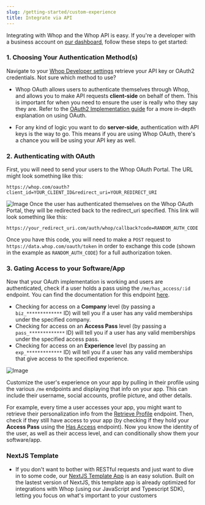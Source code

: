 ```yaml
---
slug: /getting-started/custom-experience
title: Integrate via API
---
```



Integrating with Whop and the Whop API is easy. If you're a developer with a business account on [our dashboard](https://dash.whop.com), follow these steps to get started:

### 1. Choosing Your Authentication Method(s)

Navigate to your [Whop Developer settings](https://dash.whop.com/developer) retrieve your API key or OAuth2 credentials. Not sure which method to use?

- Whop OAuth allows users to authenticate themselves through Whop, and allows you to make API requests **client-side** on behalf of them. This is important for when you need to ensure the user is really who they say they are.
  Refer to the [OAuth2 Implementation guide](/authentication/oauth) for a more in-depth explanation on using OAuth.

- For any kind of logic you want to do **server-side**, authentication with API keys is the way to go. This means if you are using Whop OAuth, there's a chance you will be using your API key as well.

### 2. Authenticating with OAuth

First, you will need to send your users to the Whop OAuth Portal. The URL might look something like this:

```
https://whop.com/oauth?client_id=YOUR_CLIENT_ID&redirect_uri=YOUR_REDIRECT_URI
```

![Image](./assets/oauth.png)
Once the user has authenticated themselves on the Whop OAuth Portal, they will be redirected back to the redirect_uri specified. This link will look something like this:

```
https://your_redirect_uri.com/auth/whop/callback?code=RANDOM_AUTH_CODE
```

Once you have this code, you will need to make a `POST` request to `https://data.whop.com/oauth/token` in order to exchange this code (shown in the example as `RANDOM_AUTH_CODE`) for a full authorization token.

### 3. Gating Access to your Software/App

Now that your OAuth implementation is working and users are authenticated, check if a user holds a pass using the `/me/has_access/:id` endpoint. You can find the documentation for this endpoint [here](https://dev.whop.com/reference/has_access).

- Checking for access on a **Company** level (by passing a `biz_*************` ID) will tell you if a user has any valid memberships under the specified company.
- Checking for access on an **Access Pass** level (by passing a `pass_*************` ID) will tell you if a user has any valid memberships under the specified access pass.
- Checking for access on an **Experience** level (by passing an `exp_*************` ID) will tell you if a user has any valid memberships that give access to the specified experience.

![Image](./assets/check-access.png)

Customize the user's experience on your app by pulling in their profile using the various `/me` endpoints and displaying that info on your app. This can include their username, social accounts, profile picture, and other details.

For example, every time a user accesses your app, you might want to retrieve their personalization info from the [Retrieve Profile](https://dev.whop.com/reference/retrieve_profile) endpoint.
Then, check if they still have access to your app (by checking if they hold your **Access Pass** using the [Has Access](https://dev.whop.com/reference/has_access) endpoint).
Now you know the identity of the user, as well as their access level, and can conditionally show them your software/app.

### NextJS Template

- If you don't want to bother with RESTful requests and just want to dive in to some code, our [NextJS Template App](/nextjs) is an easy solution. Built on the lastest version of NextJS, this template app is already optimized for integrations with Whop (using our JavaScript and Typescript SDK), letting you focus on what's important to your customers

<IntegrationPoints />
